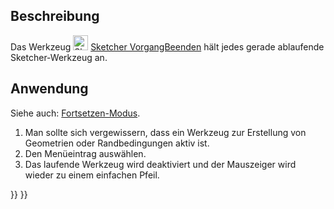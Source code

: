 <languages/>

{{Docnav/de
|[[Sketcher_ViewSection/de|SchnittAnzeigen]]
|[[Sketcher_Grid/de|Raster]]
|[[Sketcher_Workbench/de|Sketcher]]
|IconL=Sketcher_ViewSection.svg
|IconR=
|IconC=Workbench_Sketcher.svg
}}

{{GuiCommand/de
|Name=Sketcher StopOperation
|Name/de=Sketcher VorgangBeenden
|MenuLocation=Skizze → Vorgang beenden
|Workbenches=[[Sketcher_Workbench/de|Sketcher]]
}}

<span id="Description"></span>
==Beschreibung==

Das Werkzeug [[Image:Sketcher_StopOperation.svg|24px]] [[Sketcher_StopOperation/de|Sketcher VorgangBeenden]] hält jedes gerade ablaufende Sketcher-Werkzeug an.

<span id="Usage"></span>
==Anwendung==

Siehe auch: [[Sketcher_Workbench/de#Fortsetzen-Modi|Fortsetzen-Modus]].

# Man sollte sich vergewissern, dass ein Werkzeug zur Erstellung von Geometrien oder Randbedingungen aktiv ist.
# Den Menüeintrag {{MenuCommand|Skizze → [[Image:Sketcher_StopOperation.svg|16px]] Vorgang anhalten}} auswählen.
# Das laufende Werkzeug wird deaktiviert und der Mauszeiger wird wieder zu einem einfachen Pfeil.


{{Docnav/de
|[[Sketcher_ViewSection/de|SchnittAnzeigen]]
|[[Sketcher_Grid/de|Raster]]
|[[Sketcher_Workbench/de|Sketcher]]
|IconL=Sketcher_ViewSection.svg
|IconR=
|IconC=Workbench_Sketcher.svg
}}

{{Sketcher_Tools_navi{{#translation:}}}}
{{Userdocnavi{{#translation:}}}}